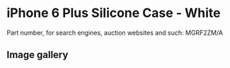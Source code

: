 
# iPhone 6 Plus Silicone Case - White

Part number, for search engines, auction websites and such: MGRF2ZM/A

## Image gallery

<div style={{ width: "768px" }}>
  <GalleryComponent
    images={[
      {
        original: "/everysource/MGRF2.png",
        thumbnail: "/everypreview/MGRF2.png",
      },
      {
        original: "/everysource/MGRF2_AV1_GOLD.png",
        thumbnail: "/everypreview/MGRF2_AV1_GOLD.png",
      },
      {
        original: "/everysource/MGRF2_AV1_SILVER.png",
        thumbnail: "/everypreview/MGRF2_AV1_SILVER.png",
      },
      {
        original: "/everysource/MGRF2_AV1_SPACE_GRAY.png",
        thumbnail: "/everypreview/MGRF2_AV1_SPACE_GRAY.png",
      },
      {
        original: "/everysource/MGRF2_AV2.png",
        thumbnail: "/everypreview/MGRF2_AV2.png",
      },
      {
        original: "/everysource/MGRF2_AV3.png",
        thumbnail: "/everypreview/MGRF2_AV3.png",
      },
      {
        original: "/everysource/MGRF2_AV4.png",
        thumbnail: "/everypreview/MGRF2_AV4.png",
      },
      {
        original: "/everysource/MGRF2_AV5.png",
        thumbnail: "/everypreview/MGRF2_AV5.png",
      }
    ]}
  />
</div>